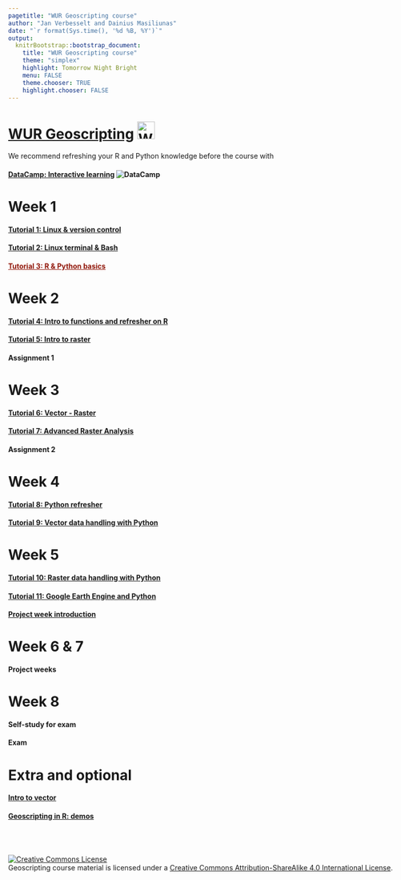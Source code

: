 ```yaml
---
pagetitle: "WUR Geoscripting course"
author: "Jan Verbesselt and Dainius Masiliunas"
date: "`r format(Sys.time(), '%d %B, %Y')`"
output:
  knitrBootstrap::bootstrap_document:
    title: "WUR Geoscripting course"
    theme: "simplex"
    highlight: Tomorrow Night Bright
    menu: FALSE
    theme.chooser: TRUE
    highlight.chooser: FALSE
---
```


<style type="text/css">
body {max-width: none;}
a:visited {color: #91170a;}
</style>

# [WUR Geoscripting](https://geoscripting-wur.github.io/) <img src="https://www.wur.nl/upload/854757ab-168f-46d7-b415-f8b501eebaa5_WUR_RGB_standard_2021-site.svg" alt="WUR logo" style="height: 35px;"/>

We recommend refreshing your R and Python knowledge before the course with

#### [DataCamp: Interactive learning ](https://www.datacamp.com/) ![DataCamp](figs/datacamp.svg)


# Week 1

#### [Tutorial 1: Linux & version control](https://geoscripting-wur.github.io/RProjectManagement)
#### [Tutorial 2: Linux terminal & Bash](https://geoscripting-wur.github.io/Intro2Linux)
#### [Tutorial 3: R & Python basics]()

# Week 2

#### [Tutorial 4: Intro to functions and refresher on R](https://geoscripting-wur.github.io/Scripting4GeoIntro/)
#### [Tutorial 5: Intro to raster](https://geoscripting-wur.github.io/IntroToRaster)
#### Assignment 1

# Week 3

#### [Tutorial 6: Vector - Raster](https://geoscripting-wur.github.io/VectorRaster/)
#### [Tutorial 7: Advanced Raster Analysis](https://geoscripting-wur.github.io/AdvancedRasterAnalysis/)
#### Assignment 2

# Week 4

#### [Tutorial 8: Python refresher](https://geoscripting-wur.github.io/PythonRefresher/)
#### [Tutorial 9: Vector data handling with Python](https://geoscripting-wur.github.io/PythonVector/)

# Week 5
#### [Tutorial 10: Raster data handling with Python](https://geoscripting-wur.github.io/PythonRaster/)
#### [Tutorial 11: Google Earth Engine and Python](https://geoscripting-wur.github.io/Python-GEE/)
#### [Project week introduction](https://geoscripting-wur.github.io/ProjectIntro/)

# Week 6 & 7
#### Project weeks

# Week 8
#### Self-study for exam
#### Exam
<!-- #### [Tutorial 14: Web harvesting; dealing with twitter data via Python](https://geoscripting-wur.github.io/PythonTwitter/) -->
<!-- #### [Tutorial 15: Webmapping demo](nens.html) -->

# Extra and optional
#### [Intro to vector](https://geoscripting-wur.github.io/IntroToVector/)
#### [Geoscripting in R: demos](https://geoscripting-wur.github.io/Scripting4Geo/)

<br /><br /><br /><a rel="license" href="http://creativecommons.org/licenses/by-sa/4.0/"><img alt="Creative Commons License" style="border-width:0" src="https://i.creativecommons.org/l/by-sa/4.0/88x31.png" /></a><br /><span xmlns:dct="http://purl.org/dc/terms/" href="http://purl.org/dc/dcmitype/Text" property="dct:title" rel="dct:type">Geoscripting course material</span> is licensed under a <a rel="license" href="http://creativecommons.org/licenses/by-sa/4.0/">Creative Commons Attribution-ShareAlike 4.0 International License</a>.
